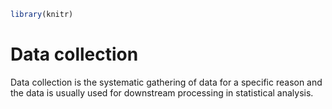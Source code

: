 
``` r

library(knitr)

```

# Data collection {#sec-data-collection}

Data collection is the systematic gathering of data for a specific reason and the data is usually used for downstream processing in statistical analysis.